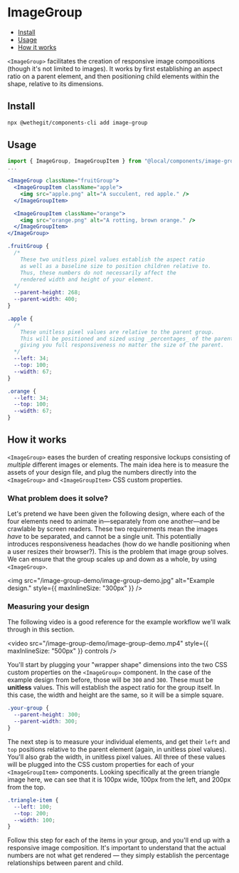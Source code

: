 
<Meta title="components/image-group/Readme" />

# ImageGroup

- [Install](#install)
- [Usage](#usage)
- [How it works](#how-it-works)

`<ImageGroup>` facilitates the creation of responsive image compositions (though it's not limited to images). It works by first establishing an aspect ratio on a parent element, and then positioning child elements within the shape, relative to its dimensions.

## Install

```bash
npx @wethegit/components-cli add image-group
```

## Usage

```jsx
import { ImageGroup, ImageGroupItem } from "@local/components/image-group"
...

<ImageGroup className="fruitGroup">
  <ImageGroupItem className="apple">
    <img src="apple.png" alt="A succulent, red apple." />
  </ImageGroupItem>

  <ImageGroupItem className="orange">
    <img src="orange.png" alt="A rotting, brown orange." />
  </ImageGroupItem>
</ImageGroup>
```

```css
.fruitGroup {
  /*
    These two unitless pixel values establish the aspect ratio
    as well as a baseline size to position children relative to.
    Thus, these numbers do not necessarily affect the
    rendered width and height of your element.
  */
  --parent-height: 268;
  --parent-width: 400;
}

.apple {
  /*
    These unitless pixel values are relative to the parent group.
    This will be positioned and sized using _percentages_ of the parent,
    giving you full responsiveness no matter the size of the parent.
  */
  --left: 34;
  --top: 100;
  --width: 67;
}

.orange {
  --left: 34;
  --top: 100;
  --width: 67;
}
```

## How it works

`<ImageGroup>` eases the burden of creating responsive lockups consisting of _multiple_ different images or elements. The main idea here is to measure the assets of your design file, and plug the numbers directly into the `<ImageGroup>` and `<ImageGroupItem>` CSS custom properties.

### What problem does it solve?

Let's pretend we have been given the following design, where each of the four elements need to animate in—separately from one another—and be crawlable by screen readers. These two requirements mean the images _have_ to be separated, and cannot be a single unit. This potentially introduces responsiveness headaches (how do we handle positioning when a user resizes their browser?). This is the problem that image group solves. We can ensure that the group scales up and down as a whole, by using `<ImageGroup>`.

<img
  src="/image-group-demo/image-group-demo.jpg"
  alt="Example design."
  style={{ maxInlineSize: "300px" }}
/>

### Measuring your design

The following video is a good reference for the example workflow we'll walk through in this section.

<video
  src="/image-group-demo/image-group-demo.mp4"
  style={{ maxInlineSize: "500px" }}
  controls
/>

You'll start by plugging your "wrapper shape" dimensions into the two CSS custom properties on the `<ImageGroup>` component. In the case of the example design from before, those will be `300` and `300`. These must be **unitless** values. This will establish the aspect ratio for the group itself. In this case, the width and height are the same, so it will be a simple square.

```css
.your-group {
  --parent-height: 300;
  --parent-width: 300;
}
```

The next step is to measure your individual elements, and get their `left` and `top` positions relative to the parent element (again, in unitless pixel values). You'll also grab the width, in unitless pixel values. All three of these values will be plugged into the CSS custom properties for each of your `<ImageGroupItem>` components. Looking specifically at the green triangle image here, we can see that it is 100px wide, 100px from the left, and 200px from the top.

```css
.triangle-item {
  --left: 100;
  --top: 200;
  --width: 100;
}
```

Follow this step for each of the items in your group, and you'll end up with a responsive image composition. It's important to understand that the actual numbers are not what get rendered — they simply establish the percentage relationships between parent and child.
